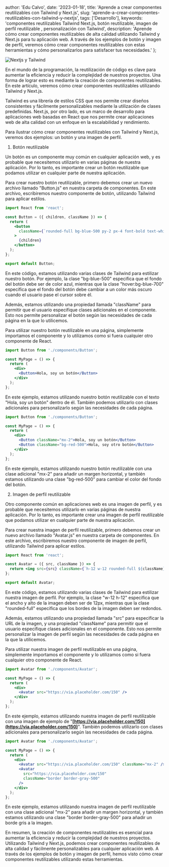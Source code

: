 
  author: 'Edu Calvo',
  date: '2023-01-18',
  title: 'Aprende a crear componentes reutilizables con Tailwind y Next.js',
  slug: 'aprende-a-crear-componentes-reutilizables-con-tailwind-y-nextjs',
  tags: ['Desarrollo'],
  keywords:
    'componentes reutilizables Tailwind Next.js, botón reutilizable, imagen de perfil reutilizable , personalización con Tailwind',
  description:
    'Aprende cómo crear componentes reutilizables de alta calidad utilizando Tailwind y Next.js para tu aplicación web. A través de los ejemplos de botón y imagen de perfil, veremos cómo crear componentes reutilizables con estas herramientas y cómo personalizarlos para satisfacer tus necesidades.'
};


<Image
  className="w-full rounded-md"
  src={coverImg}
  alt="Nextjs y Tailwind"
  priority
/>

En el mundo de la programación, la reutilización de código es clave para aumentar la eficiencia y reducir la complejidad de nuestros proyectos. Una forma de lograr esto es mediante la creación de componentes reutilizables. En este artículo, veremos cómo crear componentes reutilizables utilizando Tailwind y Next.js.

Tailwind es una librería de estilos CSS que nos permite crear diseños consistentes y fácilmente personalizables mediante la utilización de clases predefinidas. Next.js, por otro lado, es un marco de desarrollo para aplicaciones web basadas en React que nos permite crear aplicaciones web de alta calidad con un enfoque en la escalabilidad y rendimiento.

Para ilustrar cómo crear componentes reutilizables con Tailwind y Next.js, veremos dos ejemplos: un botón y una imagen de perfil.

1. Botón reutilizable

Un botón es un componente muy común en cualquier aplicación web, y es probable que necesitemos utilizarlo en varias páginas de nuestra aplicación. Por lo tanto, es importante crear un botón reutilizable que podamos utilizar en cualquier parte de nuestra aplicación.

Para crear nuestro botón reutilizable, primero debemos crear un nuevo archivo llamado "Button.js" en nuestra carpeta de componentes. En este archivo, escribiremos nuestro componente de botón, utilizando Tailwind para aplicar estilos.

```jsx
import React from 'react';

const Button = ({ children, className }) => {
  return (
    <button
      className={`rounded-full bg-blue-500 py-2 px-4 font-bold text-white hover:bg-blue-700 ${className}`}
    >
      {children}
    </button>
  );
};

export default Button;
```

En este código, estamos utilizando varias clases de Tailwind para estilizar nuestro botón. Por ejemplo, la clase "bg-blue-500" especifica que el fondo del botón debe ser de color azul, mientras que la clase "hover:bg-blue-700" especifica que el fondo del botón debe cambiar a un color más oscuro cuando el usuario pase el cursor sobre él.

Además, estamos utilizando una propiedad llamada "className" para permitir que el usuario especifique clases adicionales en el componente. Esto nos permite personalizar el botón según las necesidades de cada página en la que lo utilicemos.

Para utilizar nuestro botón reutilizable en una página, simplemente importamos el componente y lo utilizamos como si fuera cualquier otro componente de React.

```jsx
import Button from './components/Button';

const MyPage = () => {
  return (
    <div>
      <Button>Hola, soy un botón</Button>
    </div>
  );
};
```

En este ejemplo, estamos utilizando nuestro botón reutilizable con el texto "Hola, soy un botón" dentro de él. También podemos utilizarlo con clases adicionales para personalizarlo según las necesidades de cada página.

```jsx
import Button from './components/Button';

const MyPage = () => {
  return (
    <div>
      <Button className="mx-2">Hola, soy un botón</Button>
      <Button className="bg-red-500">Hola, soy otro botón</Button>
    </div>
  );
};
```

En este ejemplo, estamos utilizando nuestro botón reutilizable con una clase adicional "mx-2" para añadir un margen horizontal, y también estamos utilizando una clase "bg-red-500" para cambiar el color del fondo del botón.

2. Imagen de perfil reutilizable

Otro componente común en aplicaciones web es una imagen de perfil, y es probable que necesitemos utilizarlo en varias páginas de nuestra aplicación. Por lo tanto, es importante crear una imagen de perfil reutilizable que podamos utilizar en cualquier parte de nuestra aplicación.

Para crear nuestra imagen de perfil reutilizable, primero debemos crear un nuevo archivo llamado "Avatar.js" en nuestra carpeta de componentes. En este archivo, escribiremos nuestro componente de imagen de perfil, utilizando Tailwind para aplicar estilos.

```jsx
import React from 'react';

const Avatar = ({ src, className }) => {
  return <img src={src} className={`h-12 w-12 rounded-full ${className}`} />;
};

export default Avatar;
```

En este código, estamos utilizando varias clases de Tailwind para estilizar nuestra imagen de perfil. Por ejemplo, la clase "w-12 h-12" especifica que el ancho y alto de la imagen deben ser de 12px, mientras que la clase "rounded-full" especifica que los bordes de la imagen deben ser redondos.

Además, estamos utilizando una propiedad llamada "src" para especificar la URL de la imagen, y una propiedad "className" para permitir que el usuario especifique clases adicionales en el componente. Esto nos permite personalizar la imagen de perfil según las necesidades de cada página en la que la utilicemos.

Para utilizar nuestra imagen de perfil reutilizable en una página, simplemente importamos el componente y lo utilizamos como si fuera cualquier otro componente de React.

```jsx
import Avatar from './components/Avatar';

const MyPage = () => {
  return (
    <div>
      <Avatar src="https://via.placeholder.com/150" />
    </div>
  );
};
```

En este ejemplo, estamos utilizando nuestra imagen de perfil reutilizable con una imagen de ejemplo de "**[https://via.placeholder.com/150](https://via.placeholder.com/150)**". También podemos utilizarlo con clases adicionales para personalizarlo según las necesidades de cada página.

```jsx
import Avatar from './components/Avatar';

const MyPage = () => {
  return (
    <div>
      <Avatar src="https://via.placeholder.com/150" className="mx-2" />
      <Avatar
        src="https://via.placeholder.com/150"
        className="border border-gray-500"
      />
    </div>
  );
};
```

En este ejemplo, estamos utilizando nuestra imagen de perfil reutilizable con una clase adicional "mx-2" para añadir un margen horizontal, y también estamos utilizando una clase "border border-gray-500" para añadir un borde gris a la imagen.

En resumen, la creación de componentes reutilizables es esencial para aumentar la eficiencia y reducir la complejidad de nuestros proyectos. Utilizando Tailwind y Next.js, podemos crear componentes reutilizables de alta calidad y fácilmente personalizables para cualquier aplicación web. A través de los ejemplos de botón y imagen de perfil, hemos visto cómo crear componentes reutilizables utilizando estas herramientas.
